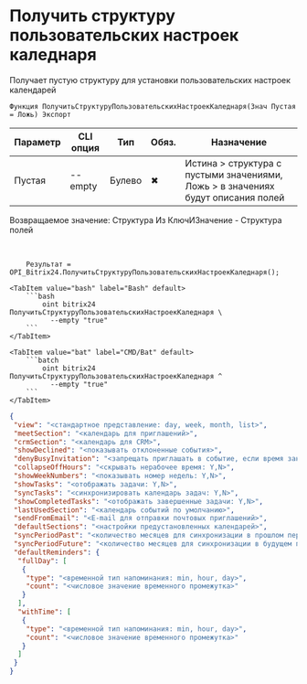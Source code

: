 ﻿---
sidebar_position: 9
description: Получить структуру пользовательских настроек каледнаря и другие функции для работы с Bitrix24 в Открытом пакете интеграций - бесплатной open-source библиотеке интеграций для 1С:Предприятие 8, OneScript и CLI
keywords: [1C, 1С, 1С:Предприятие, 1С:Предприятие 8.3, API, Интеграция, Сервисы, Обмен, OneScript, CLI, Bitrix24]
---


# Получить структуру пользовательских настроек каледнаря
 Получает пустую структуру для установки пользовательских настроек календарей



`Функция ПолучитьСтруктуруПользовательскихНастроекКаледнаря(Знач Пустая = Ложь) Экспорт`

  | Параметр | CLI опция | Тип | Обяз. | Назначение |
  |-|-|-|-|-|
  | Пустая | --empty | Булево | &#x2716; | Истина > структура с пустыми значениями, Ложь > в значениях будут описания полей |

  
  Возвращаемое значение:   Структура Из КлючИЗначение - Структура полей

<br/>




```bsl title="Пример использования для 1С:Предприятие/OneScript"
    Результат = OPI_Bitrix24.ПолучитьСтруктуруПользовательскихНастроекКаледнаря();
```
    

 <Tabs>
  
    <TabItem value="bash" label="Bash" default>
        ```bash
            oint bitrix24 ПолучитьСтруктуруПользовательскихНастроекКаледнаря \
              --empty "true"
        ```
    </TabItem>
  
    <TabItem value="bat" label="CMD/Bat" default>
        ```batch
            oint bitrix24 ПолучитьСтруктуруПользовательскихНастроекКаледнаря ^
              --empty "true"
        ```
    </TabItem>
</Tabs>


```json title="Результат"
{
 "view": "<стандартное представление: day, week, month, list>",
 "meetSection": "<календарь для приглашений>",
 "crmSection": "<календарь для CRM>",
 "showDeclined": "<показывать отклоненные события>",
 "denyBusyInvitation": "<запрещать приглашать в событие, если время занято>",
 "collapseOffHours": "<скрывать нерабочее время: Y,N>",
 "showWeekNumbers": "<показывать номер недель: Y,N>",
 "showTasks": "<отображать задачи: Y,N>",
 "syncTasks": "<синхронизировать календарь задач: Y,N>",
 "showCompletedTasks": "<отображать завершенные задачи: Y,N>",
 "lastUsedSection": "<календарь событий по умолчанию>",
 "sendFromEmail": "<E-mail для отправки почтовых приглашений>",
 "defaultSections": "<настройки предустановленных календарей>",
 "syncPeriodPast": "<количество месяцев для синхронизации в прошлом периоде>",
 "syncPeriodFuture": "<количество месяцев для синхронизации в будущем периоде>",
 "defaultReminders": {
  "fullDay": [
   {
    "type": "<временной тип напоминания: min, hour, day>",
    "count": "<числовое значение временного промежутка>"
   }
  ],
  "withTime": [
   {
    "type": "<временной тип напоминания: min, hour, day>",
    "count": "<числовое значение временного промежутка>"
   }
  ]
 }
}
```
